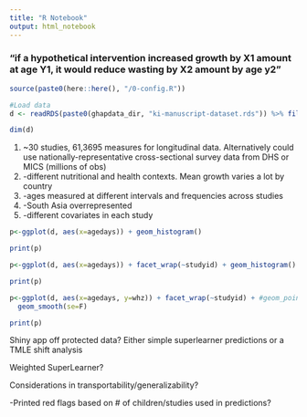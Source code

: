 ```yaml
---
title: "R Notebook"
output: html_notebook
---
```


### "if a hypothetical intervention increased growth by X1 amount at age Y1, it would reduce wasting by X2 amount by age y2"


```r

source(paste0(here::here(), "/0-config.R"))

#Load data
d <- readRDS(paste0(ghapdata_dir, "ki-manuscript-dataset.rds")) %>% filter(whz >= -6 & whz <=6, !is.na(whz), agedays < 731) 

dim(d)

```

  1.  ~30 studies, 61,3695 measures for longitudinal data. Alternatively could use nationally-representative cross-sectional survey data from DHS or MICS (millions of obs)
  2.  -different nutritional and health contexts. Mean growth varies a lot by country
  3.  -ages measured at different intervals and frequencies across studies
  4.  -South Asia overrepresented
  5.  -different covariates in each study


```r

p<-ggplot(d, aes(x=agedays)) + geom_histogram()

print(p)

```

```r

p<-ggplot(d, aes(x=agedays)) + facet_wrap(~studyid) + geom_histogram()

print(p)

```


```r

p<-ggplot(d, aes(x=agedays, y=whz)) + facet_wrap(~studyid) + #geom_point(alpha=0.1) +
  geom_smooth(se=F)

print(p)


```





Shiny app off protected data? Either simple superlearner predictions or a TMLE shift analysis

Weighted SuperLearner?

Considerations in transportability/generalizability?

-Printed red flags based on # of children/studies used in predictions?
